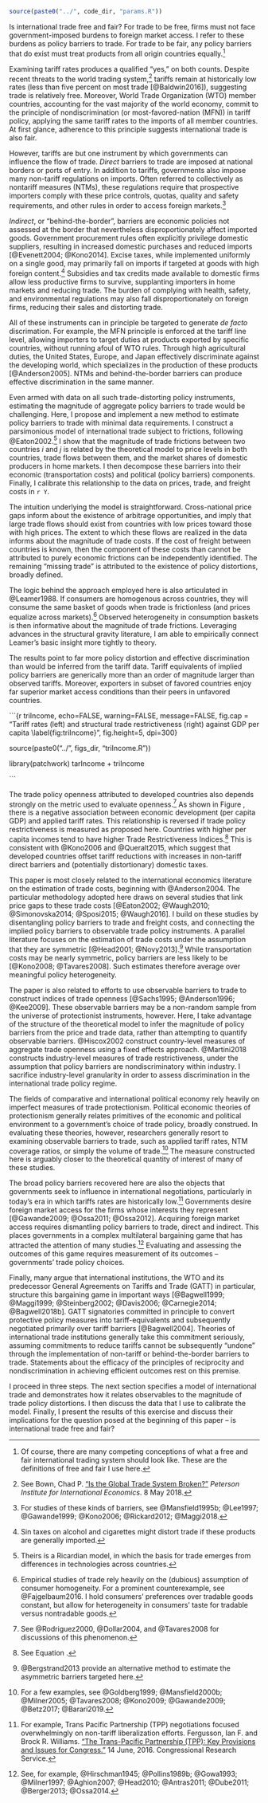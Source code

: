 ```r

source(paste0("../", code_dir, "params.R"))

```

Is international trade free and fair? For trade to be free, firms must not face government-imposed burdens to foreign market access. I refer to these burdens as policy barriers to trade. For trade to be fair, any policy barriers that do exist must treat products from all origin countries equally.^[Of course, there are many competing conceptions of what a free and fair international trading system should look like. These are the definitions of free and fair I use here.]

Examining tariff rates produces a qualified "yes," on both counts. Despite recent threats to the world trading system,^[See Bown, Chad P. ["Is the Global Trade System Broken?"](https://piie.com/commentary/op-eds/global-trade-system-broken) *Peterson Institute for International Economics*. 8 May 2018.] tariffs remain at historically low rates (less than five percent on most trade [@Baldwin2016]), suggesting trade is relatively free. Moreover, World Trade Organization (WTO) member countries, accounting for the vast majority of the world economy, commit to the principle of nondiscrimination (or most-favored-nation (MFN)) in tariff policy, applying the same tariff rates to the imports of all member countries. At first glance, adherence to this principle suggests international trade is also fair.

However, tariffs are but one instrument by which governments can influence the flow of trade. *Direct* barriers to trade are imposed at national borders or ports of entry. In addition to tariffs, governments also impose many non-tariff regulations on imports. Often referred to collectively as nontariff measures (NTMs), these regulations require that prospective importers comply with these price controls, quotas, quality and safety requirements, and other rules in order to access foreign markets.^[For studies of these kinds of barriers, see @Mansfield1995b; @Lee1997; @Gawande1999; @Kono2006; @Rickard2012; @Maggi2018.]

*Indirect*, or "behind-the-border", barriers are economic policies not assessed at the border that nevertheless disproportionately affect imported goods. Government procurement rules often explicitly privilege domestic suppliers, resulting in increased domestic purchases and reduced imports [@Evenett2004; @Kono2014]. Excise taxes, while implemented uniformly on a single good, may primarily fall on imports if targeted at goods with high foreign content.^[Sin taxes on alcohol and cigarettes might distort trade if these products are generally imported.] Subsidies and tax credits made available to domestic firms allow less productive firms to survive, supplanting importers in home markets and reducing trade. The burden of complying with health, safety, and environmental regulations may also fall disproportionately on foreign firms, reducing their sales and distorting trade.

All of these instruments can in principle be targeted to generate *de facto* discrimation. For example, the MFN principle is enforced at the tariff line level, allowing importers to target duties at products exported by specific countries, without running afoul of WTO rules. Through high agricultural duties, the United States, Europe, and Japan effectively discriminate against the developing world, which specializes in the production of these products [@Anderson2005]. NTMs and behind-the-border barriers can produce effective discrimination in the same manner.

Even armed with data on all such trade-distorting policy instruments, estimating the magnitude of aggregate policy barriers to trade would be challenging. Here, I propose and implement a new method to estimate policy barriers to trade with minimal data requirements. I construct a parsimonious model of international trade subject to frictions, following @Eaton2002.^[Theirs is a Ricardian model, in which the basis for trade emerges from differences in technologies across countries.] I show that the magnitude of trade frictions between two countries $i$ and $j$ is related by the theoretical model to price levels in both countries, trade flows between them, and the market shares of domestic producers in home markets. I then decompose these barriers into their economic (transportation costs) and political (policy barriers) components. Finally, I calibrate this relationship to the data on prices, trade, and freight costs in `r Y`.

The intuition underlying the model is straightforward. Cross-national price gaps inform about the existence of arbitrage opportunities, and imply that large trade flows should exist from countries with low prices toward those with high prices. The extent to which these flows are realized in the data informs about the magnitude of trade costs. If the cost of freight between countries is known, then the component of these costs than cannot be attributed to purely economic frictions can be independently identified. The remaining "missing trade" is attributed to the existence of policy distortions, broadly defined.

The logic behind the approach employed here is also articulated in @Leamer1988. If consumers are homogenous across countries, they will consume the same basket of goods when trade is frictionless (and prices equalize across markets).^[Empirical studies of trade rely heavily on the (dubious) assumption of consumer homogeneity. For a prominent counterexample, see @Fajgelbaum2016. I hold consumers' preferences over tradable goods constant, but allow for heterogeneity in consumers' taste for tradable versus nontradable goods.] Observed heterogeneity in consumption baskets is then informative about the magnitude of trade frictions. Leveraging advances in the structural gravity literature, I am able to empirically connect Leamer's basic insight more tightly to theory.

The results point to far more policy distortion and effective discrimination than would be inferred from the tariff data. Tariff equivalents of implied policy barriers are generically more than an order of magnitude larger than observed tariffs. Moreover, exporters in subset of favored countries enjoy far superior market access conditions than their peers in unfavored countries.

```{r triIncome, echo=FALSE, warning=FALSE, message=FALSE, fig.cap = "Tariff rates (left) and structural trade restrictiveness (right) against GDP per capita \\label{fig:triIncome}", fig.height=5, dpi=300}

source(paste0("../", figs_dir, "triIncome.R"))

library(patchwork)
tarIncome + triIncome

```

The trade policy openness attributed to developed countries also depends strongly on the metric used to evaluate openness.^[See @Rodriguez2000, @Dollar2004, and @Tavares2008 for discussions of this phenomenon.] As shown in Figure \ref{fig:triIncome}, there is a negative association between economic development (per capita GDP) and applied tariff rates. This relationship is reversed if trade policy restrictiveness is measured as proposed here. Countries with higher per capita incomes tend to have higher Trade Restrictiveness Indices.^[See Equation \ref{eq:tri}.] This is consistent with @Kono2006 and @Queralt2015, which suggest that developed countries offset tariff reductions with increases in non-tariff direct barriers and (potentially distortionary) domestic taxes.

This paper is most closely related to the international economics literature on the estimation of trade costs, beginning with @Anderson2004. The particular methodology adopted here draws on several studies that link price gaps to these trade costs [@Eaton2002; @Waugh2010; @Simonovska2014; @Sposi2015; @Waugh2016]. I build on these studies by disentangling policy barriers to trade and freight costs, and connecting the implied policy barriers to observable trade policy instruments. A parallel literature focuses on the estimation of trade costs under the assumption that they are symmetric [@Head2001; @Novy2013].^[@Bergstrand2013 provide an alternative method to estimate the asymmetric barriers targeted here.] While transportation costs may be nearly symmetric, policy barriers are less likely to be [@Kono2008; @Tavares2008]. Such estimates therefore average over meaningful policy heterogeneity.

The paper is also related to efforts to use observable barriers to trade to construct indices of trade openness [@Sachs1995; @Anderson1996; @Kee2009]. These observable barriers may be a non-random sample from the universe of protectionist instruments, however. Here, I take advantage of the structure of the theoretical model to infer the magnitude of policy barriers from the price and trade data, rather than attempting to quantify observable barriers. @Hiscox2002 construct country-level measures of aggregate trade openness using a fixed effects approach. @Martini2018 constructs industry-level measures of trade restrictiveness, under the assumption that policy barriers are nondiscriminatory within industry. I sacrifice industry-level granularity in order to assess discrimination in the international trade policy regime.

The fields of comparative and international political economy rely heavily on imperfect measures of trade protectionism. Political economic theories of protectionism generally relates primitives of the economic and political environment to a government's choice of trade policy, broadly construed. In evaluating these theories, however, researchers generally resort to examining observable barriers to trade, such as applied tariff rates, NTM coverage ratios, or simply the volume of trade.^[For a few examples, see @Goldberg1999; @Mansfield2000b; @Milner2005; @Tavares2008; @Kono2009; @Gawande2009; @Betz2017; @Barari2019.] The measure constructed here is arguably closer to the theoretical quantity of interest of many of these studies.

The broad policy barriers recovered here are also the objects that governments seek to influence in international negotiations, particularly in today's era in which tariffs rates are historically low.^[For example, Trans Pacific Partnership (TPP) negotiations focused overwhelmingly on non-tariff liberalization efforts. Fergusson, Ian F. and Brock R. Williams. ["The Trans-Pacific Partnership (TPP): Key Provisions and Issues for Congress."](https://fas.org/sgp/crs/row/R44489.pdf) 14 June, 2016. Congressional Research Service.] Governments desire foreign market access for the firms whose interests they represent [@Gawande2009; @Ossa2011; @Ossa2012]. Acquiring foreign market access requires dismantling policy barriers to trade, direct and indirect. This places governments in a complex multilateral bargaining game that has attracted the attention of many studies.^[See, for example, @Hirschman1945; @Pollins1989b; @Gowa1993; @Milner1997; @Aghion2007; @Head2010; @Antras2011; @Dube2011; @Berger2013; @Ossa2014.] Evaluating and assessing the outcomes of this game requires measurement of its outcomes -- governments' trade policy choices.

Finally, many argue that international institutions, the WTO and its predecessor General Agreements on Tariffs and Trade (GATT) in particular, structure this bargaining game in important ways [@Bagwell1999; @Maggi1999; @Steinberg2002; @Davis2006; @Carnegie2014; @Bagwell2018b]. GATT signatories committed in principle to convert protective policy measures into tariff-equivalents and subsequently negotiated primarily over tariff barriers [@Bagwell2004]. Theories of international trade institutions generally take this commitment seriously, assuming commitments to reduce tariffs cannot be subsequently "undone" through the implementation of non-tariff or behind-the-border barriers to trade. Statements about the efficacy of the principles of reciprocity and nondiscrimination in achieving efficient outcomes rest on this premise.

I proceed in three steps. The next section specifies a model of international trade and demonstrates how it relates observables to the magnitude of trade policy distortions. I then discuss the data that I use to calibrate the model. Finally, I present the results of this exercise and discuss their implications for the question posed at the beginning of this paper -- is international trade free and fair?
